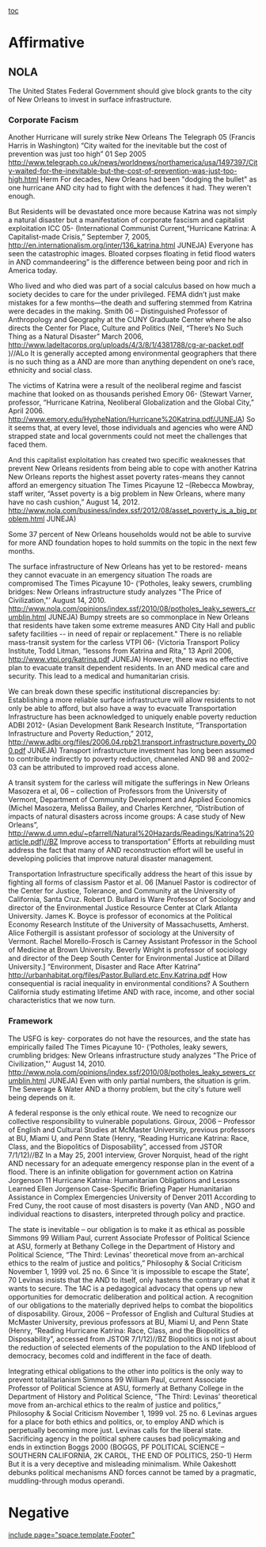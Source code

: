 [[toc]]
=Affirmative= 
==NOLA== 
The United States Federal Government should give block grants to the city of New Orleans to invest in surface infrastructure.
===Corporate Facism=== 
Another Hurricane will surely strike New Orleans
The Telegraph 05 (Francis Harris in Washington) “City waited for the inevitable but the cost of prevention was just too high” 01 Sep 2005 http://www.telegraph.co.uk/news/worldnews/northamerica/usa/1497397/City-waited-for-the-inevitable-but-the-cost-of-prevention-was-just-too-high.html Herm
For decades, New Orleans had been "dodging the bullet" as one hurricane
AND
city had to fight with the defences it had. They weren't enough.

But Residents will be devastated once more because Katrina was not simply a natural disaster but a manifestation of corporate fascism and capitalist exploitation
ICC 05- (International Communist Current,“Hurricane Katrina: A Capitalist-made Crisis,” September 7, 2005, [[http://en.internationalism.org/inter/136_katrina.html]] JUNEJA)
Everyone has seen the catastrophic images. Bloated corpses floating in fetid flood waters in
AND
commandeering” is the difference between being poor and rich in America today.

Who lived and who died was part of a social calculus based on how much a society decides to care for the under privileged. FEMA didn’t just make mistakes for a few months—the death and suffering stemmed from Katrina were decades in the making. 
Smith 06 – Distinguished Professor of Anthropology and Geography at the CUNY Graduate Center where he also directs the Center for Place, Culture and Politics (Neil, “There’s No Such Thing as a Natural Disaster” March 2006, http://www.ladeltacorps.org/uploads/4/3/8/1/4381788/cg-ar-packet.pdf )//ALo
It is generally accepted among environmental geographers that there is no such thing as a
AND
are more than anything dependent on one’s race, ethnicity and social class.

The victims of Katrina were a result of the neoliberal regime and fascist machine that looked on as thousands perished
Emory 06- (Stewart Varner, professor, “Hurricane Katrina, Neoliberal Globalization and the Global City,” April 2006. [[http://www.emory.edu/HypheNation/Hurricane%20Katrina.pdf/]]JUNEJA)
So it seems that, at every level, those individuals and agencies who were
AND
strapped state and local governments could not meet the challenges that faced them. 

And this capitalist exploitation has created two specific weaknesses that prevent New Orleans residents from being able to cope with another Katrina
New Orleans reports the highest asset poverty rates-means they cannot afford an emergency situation
The Times Picayune 12 –(Rebecca Mowbray, staff writer, “Asset poverty is a big problem in New Orleans, where many have no cash cushion,” August 14, 2012. [[http://www.nola.com/business/index.ssf/2012/08/asset_poverty_is_a_big_problem.html]] JUNEJA)

Some 37 percent of New Orleans households would not be able to survive for more
AND
foundation hopes to hold summits on the topic in the next few months.

The surface infrastructure of New Orleans has yet to be restored- means they cannot evacuate in an emergency situation
The roads are compromised
The Times Picayune 10- (‘Potholes, leaky sewers, crumbling bridges: New Orleans infrastructure study analyzes "The Price of Civilization,"’ August 14, 2010. [[http://www.nola.com/opinions/index.ssf/2010/08/potholes_leaky_sewers_crumblin.html]] JUNEJA)
Bumpy streets are so commonplace in New Orleans that residents have taken some extreme measures
AND
City Hall and public safety facilities -- in need of repair or replacement."
There is no reliable mass-transit system for the carless
VTPI 06- (Victoria Transport Policy Institute, Todd Litman, “lessons from Katrina and Rita,” 13 April 2006, [[http://www.vtpi.org/katrina.pdf]] JUNEJA)
However, there was no effective plan to evacuate transit dependent residents. In an
AND
medical care and security. This lead to a medical and humanitarian crisis. 

We can break down these specific institutional discrepancies by:
Establishing a more reliable surface infrastructure will allow residents to not only be able to afford, but also have a way to evacuate
Transportation Infrastructure has been acknowledged to uniquely enable poverty reduction
ADBI 2012- (Asian Development Bank Research Institute, “Transportation Infrastructure and Poverty Reduction,” 2012, [[http://www.adbi.org/files/2006.04.rpb21.transport.infrastructure.poverty_000.pdf]] JUNEJA)
Transport infrastructure investment has long been assumed to contribute indirectly to poverty reduction, channeled
AND
98 and 2002–03 can be attributed to improved road access alone. 

A transit system for the carless will mitigate the sufferings in New Orleans
Masozera et al, 06 – collection of Professors from the University of Vermont, Department of Community Development and Applied Economics (Michel Masozera, Melissa Bailey, and Charles Kerchner, “Distribution of impacts of natural disasters across income groups: A case study of New Orleans”, http://www.d.umn.edu/~pfarrell/Natural%20Hazards/Readings/Katrina%20article.pdf)//BZ
Improve access to transportation” Efforts at rebuilding must address the fact that many of
AND
reconstruction effort will be useful in developing policies that improve natural disaster management.

Transportation Infrastructure specifically address the heart of this issue by fighting all forms of classism
Pastor et al. 06 [Manuel Pastor is codirector of the Center for Justice, Tolerance, and Community at the University of California, Santa Cruz. Robert D. Bullard is Ware Professor of Sociology and director of the Environmental Justice Resource Center at Clark Atlanta University. James K. Boyce is professor of economics at the Political Economy Research Institute of the University of Massachusetts, Amherst. Alice Fothergill is assistant professor of sociology at the University of Vermont. Rachel Morello-Frosch is Carney Assistant Professor in the School of Medicine at Brown University. Beverly Wright is professor of sociology and director of the Deep South Center for Environmental Justice at Dillard University.] “Environment, Disaster and Race After Katrina” http://urbanhabitat.org/files/Pastor.Bullard.etc.Env.Katrina.pdf
How consequential is racial inequality in environmental conditions? A Southern California study estimating lifetime
AND
with race, income, and other social characteristics that we now turn.

===Framework=== 
The USFG is key- corporates do not have the resources, and the state has empirically failed
The Times Picayune 10- (‘Potholes, leaky sewers, crumbling bridges: New Orleans infrastructure study analyzes "The Price of Civilization,"’ August 14, 2010. [[http://www.nola.com/opinions/index.ssf/2010/08/potholes_leaky_sewers_crumblin.html]] JUNEJA)
Even with only partial numbers, the situation is grim. The Sewerage & Water
AND
a thorny problem, but the city's future well being depends on it.

A federal response is the only ethical route. We need to recognize our collective responsibility to vulnerable populations. 
Giroux, 2006 – Professor of English and Cultural Studies at McMaster University, previous professors at BU, Miami U, and Penn State (Henry, “Reading Hurricane Katrina: Race, Class, and the Biopolitics of Disposability”, accessed from JSTOR 7/1/12)//BZ
In a May 25, 2001 interview, Grover Norquist, head of the right
AND
necessary for an adequate emergency response plan in the event of a flood.
There is an infinite obligation for government action on Katrina 
Jorgenson 11 Hurricane Katrina: Humanitarian Obligations and Lessons Learned Ellen Jorgenson Case-Specific Briefing Paper Humanitarian Assistance in Complex Emergencies University of Denver 2011
According to Fred Cuny, the root cause of most disasters is poverty (Van
AND
, NGO and individual reactions to disasters, interpreted through policy and practice.

The state is inevitable – our obligation is to make it as ethical as possible
Simmons 99 William Paul, current Associate Professor of Political Science at ASU, formerly at Bethany College in the Department of History and Political Science, “The Third: Levinas' theoretical move from an-archical ethics to the realm of justice and politics,” Philosophy & Social Criticism November 1, 1999 vol. 25 no. 6 
Since ‘it is impossible to escape the State’, 70 Levinas insists that the
AND
to itself, only hastens the contrary of what it wants to secure.
The 1AC is a pedagogical advocacy that opens up new opportunities for democratic deliberation and political action. A recognition of our obligations to the materially deprived helps to combat the biopolitics of disposability.
Giroux, 2006 – Professor of English and Cultural Studies at McMaster University, previous professors at BU, Miami U, and Penn State (Henry, “Reading Hurricane Katrina: Race, Class, and the Biopolitics of Disposability”, accessed from JSTOR 7/1/12)//BZ
Biopolitics is not just about the reduction of selected elements of the population to the
AND
lifeblood of democracy, becomes cold and indifferent in the face of death.

Integrating ethical obligations to the other into politics is the only way to prevent totalitarianism
Simmons 99 William Paul, current Associate Professor of Political Science at ASU, formerly at Bethany College in the Department of History and Political Science, “The Third: Levinas' theoretical move from an-archical ethics to the realm of justice and politics,” Philosophy & Social Criticism November 1, 1999 vol. 25 no. 6 
Levinas argues for a place for both ethics and politics, or, to employ
AND
which is perpetually becoming more just. Levinas calls for the liberal state.
Sacrificing agency in the political sphere causes bad policymaking and ends in extinction
Boggs 2000 (BOGGS, PF POLITICAL SCIENCE – SOUTHERN CALIFORNIA, 2K CAROL, THE END OF POLITICS, 250-1) Herm
But it is a very deceptive and misleading minimalism. While Oakeshott debunks political mechanisms
AND
forces cannot be tamed by a pragmatic, muddling-through modus operandi.







=Negative= 

[[include page="space.template.Footer"]]